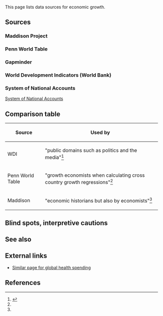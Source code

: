 This page lists data sources for economic growth.

==Sources==

===Maddison Project===

===Penn World Table===

===Gapminder===

===World Development Indicators (World Bank)===

===System of National Accounts===

[[wikipedia:System of National Accounts|System of National Accounts]]

==Comparison table==

{| class="sortable wikitable"
! Source !! Used by
|-
| WDI || "public domains such as politics and the media"<ref name="jerven-cgd-paper">{{cite web |url=https://www.cgdev.org/doc/17-NOV-CGD-Poor%20Numbers-Jerven.pdf |first=Morten |last=Jerven |title=Poor Numbers! What do we know about income and growth in sub-Saharan Africa?}}</ref>
|-
| Penn World Table || "growth economists when calculating cross country growth regressions"<ref name="jerven-cgd-paper" />
|-
| Maddison || "economic historians but also by economists"<ref name="jerven-cgd-paper" />
|}

==Blind spots, interpretive cautions==

==See also==

==External links==

* [https://issarice.com/total-spending-in-global-health Similar page for global health spending]

==References==

{{Reflist|30em}}

